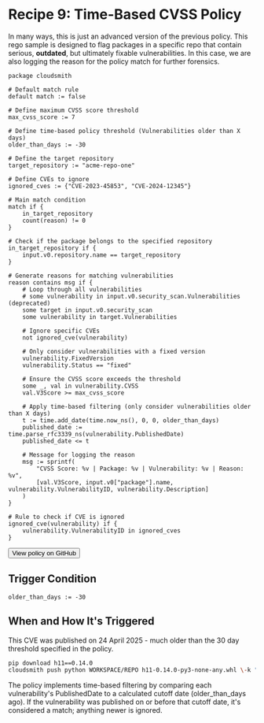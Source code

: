 
# Recipe 9: Time-Based CVSS Policy 

In many ways, this is just an advanced version of the previous policy. This rego sample is designed to flag packages in a specific repo that contain serious, **outdated**, but ultimately fixable vulnerabilities. In this case, we are also logging the reason for the policy match for further forensics.

```rego
package cloudsmith

# Default match rule
default match := false

# Define maximum CVSS score threshold
max_cvss_score := 7

# Define time-based policy threshold (Vulnerabilities older than X days)
older_than_days := -30

# Define the target repository
target_repository := "acme-repo-one"

# Define CVEs to ignore
ignored_cves := {"CVE-2023-45853", "CVE-2024-12345"}

# Main match condition
match if {
    in_target_repository
    count(reason) != 0
}

# Check if the package belongs to the specified repository
in_target_repository if {
    input.v0.repository.name == target_repository
}

# Generate reasons for matching vulnerabilities
reason contains msg if {
    # Loop through all vulnerabilities
    # some vulnerability in input.v0.security_scan.Vulnerabilities (deprecated)
    some target in input.v0.security_scan
    some vulnerability in target.Vulnerabilities
   
    # Ignore specific CVEs
    not ignored_cve(vulnerability)

    # Only consider vulnerabilities with a fixed version
    vulnerability.FixedVersion
    vulnerability.Status == "fixed"

    # Ensure the CVSS score exceeds the threshold
    some _, val in vulnerability.CVSS
    val.V3Score >= max_cvss_score

    # Apply time-based filtering (only consider vulnerabilities older than X days)
    t := time.add_date(time.now_ns(), 0, 0, older_than_days)
    published_date := time.parse_rfc3339_ns(vulnerability.PublishedDate)
    published_date <= t

    # Message for logging the reason
    msg := sprintf(
        "CVSS Score: %v | Package: %v | Vulnerability: %v | Reason: %v",
        [val.V3Score, input.v0["package"].name, vulnerability.VulnerabilityID, vulnerability.Description]
    )
}

# Rule to check if CVE is ignored
ignored_cve(vulnerability) if {
    vulnerability.VulnerabilityID in ignored_cves
}
```

<Button href="https://github.com/cloudsmith-io/rego-recipes/blob/main/recipe-1/policy.rego" withArrow>
   <Icon title="View" name="github"/>
   View policy on GitHub
</Button>

## Trigger Condition

```rego
older_than_days := -30
```

## When and How It's Triggered

This CVE was published on 24 April 2025 - much older than the 30 day threshold specified in the policy.

```bash
pip download h11==0.14.0  
cloudsmith push python WORKSPACE/REPO h11-0.14.0-py3-none-any.whl \-k "API_KEY"
```

The policy implements time-based filtering by comparing each vulnerability's PublishedDate to a calculated cutoff date (older_than_days ago). 
If the vulnerability was published on or before that cutoff date, it's considered a match; anything newer is ignored.


